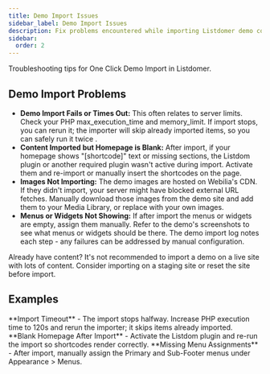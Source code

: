 ```yaml
---
title: Demo Import Issues
sidebar_label: Demo Import Issues
description: Fix problems encountered while importing Listdomer demo content.
sidebar:
  order: 2
---
```


Troubleshooting tips for One Click Demo Import in Listdomer.

## Demo Import Problems

- **Demo Import Fails or Times Out:** This often relates to server limits. Check your PHP max_execution_time and memory_limit. If import stops, you can rerun it; the importer will skip already imported items, so you can safely run it twice <Badge text="Tip" />.
- **Content Imported but Homepage is Blank:** After import, if your homepage shows "[shortcode]" text or missing sections, the Listdom plugin or another required plugin wasn't active during import. Activate them and re-import or manually insert the shortcodes on the page.
- **Images Not Importing:** The demo images are hosted on Webilia's CDN. If they didn't import, your server might have blocked external URL fetches. Manually download those images from the demo site and add them to your Media Library, or replace with your own images.
- **Menus or Widgets Not Showing:** If after import the menus or widgets are empty, assign them manually. Refer to the demo's screenshots to see what menus or widgets should be there. The demo import log notes each step - any failures can be addressed by manual configuration.

<Aside type="note">Already have content? It's not recommended to import a demo on a live site with lots of content. Consider importing on a staging site or reset the site before import.</Aside>

## Examples

<CardGrid>
  <Card>**Import Timeout** - The import stops halfway. Increase PHP execution time to 120s and rerun the importer; it skips items already imported.</Card>
  <Card>**Blank Homepage After Import** - Activate the Listdom plugin and re-run the import so shortcodes render correctly.</Card>
  <Card>**Missing Menu Assignments** - After import, manually assign the Primary and Sub-Footer menus under Appearance > Menus.</Card>
</CardGrid>

